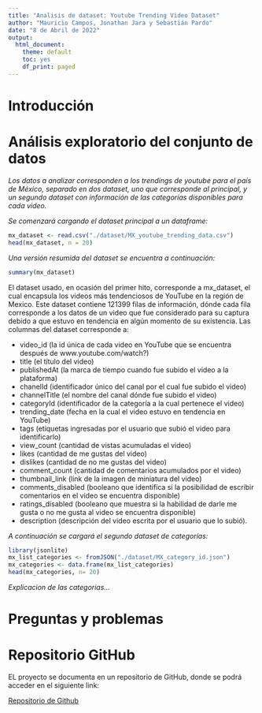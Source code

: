 ```yaml
---
title: "Analisis de dataset: Youtube Trending Video Dataset"
author: "Mauricio Campos, Jonathan Jara y Sebastián Pardo"
date: "8 de Abril de 2022"
output:
  html_document:
    theme: default
    toc: yes
    df_print: paged
---
```


# Introducción

# Análisis exploratorio del conjunto de datos

*Los datos a analizar corresponden a los trendings de youtube para el país de México, separado en dos dataset, uno que corresponde al principal, y un segundo dataset con información de las categorías disponibles para cada video.*

*Se comenzará cargando el dataset principal a un dataframe:*

```r
mx_dataset <- read.csv("./dataset/MX_youtube_trending_data.csv")
head(mx_dataset, n = 20)
```

*Una versión resumida del dataset se encuentra a continuación:*

```r
summary(mx_dataset)
```

El dataset usado, en ocasión del primer hito, corresponde a mx_dataset, el cual encapsula los videos más tendenciosos de YouTube en la región de Mexico. Este dataset contiene 121399 filas de información, dónde cada fila corresponde a los datos de un video que fue considerado para su captura debido a que estuvo en tendencia en algún momento de su existencia. Las columnas del dataset corresponde a: 

-  video_id (la id única de cada video en YouTube que se encuentra después de www.youtube.com/watch?)
- title (el título del video)
- publishedAt (la marca de tiempo cuando fue subido el video a la plataforma)
- chanelId (identificador único del canal por el cual fue subido el video)
- channelTitle (el nombre del canal dónde fue subido el video)
- categoryId (identificador de la categoría a la cual pertenece el video)
- trending_date (fecha en la cual el video estuvo en tendencia en YouTube)
- tags (etiquetas ingresadas por el usuario que subió el video para identificarlo)
- view_count (cantidad de vistas acumuladas el video)
- likes (cantidad de me gustas del video)
- dislikes (cantidad de no me gustas del video)
- comment_count (cantidad de comentarios acumulados por el video)
- thumbnail_link (link de la imagen de miniatura del video)
- comments_disabled (booleano que identifica si la posibilidad de escribir comentarios en el video se encuentra disponible)
- ratings_disabled (booleano que muestra si la habilidad de darle me gusta o no me gusta al video se encuentra disponible)
- description (descripción del video escrita por el usuario que lo subió).

*A continuación se cargará el segundo dataset de categorías:*

```r
library(jsonlite)
mx_list_categories <- fromJSON("./dataset/MX_category_id.json")
mx_categories <- data.frame(mx_list_categories)
head(mx_categories, n= 20)
```

*Explicacion de las categorias...*


# Preguntas y problemas

# Repositorio GitHub

EL proyecto se documenta en un repositorio de GitHub, donde se podrá acceder en el siguiente link:

[Repositorio de Github](https://github.com/Jjaraa/yt-trending)

